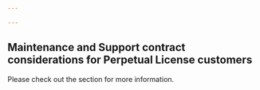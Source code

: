 ```yaml
---

---
```


## Maintenance and Support contract considerations for Perpetual License customers


Please check out the <Xref title="Maintenance and Support contract considerations for Perpetual License customers" value="chocolatey-components-dependencies-and-support-lifecycle" anchor="maintenance-and-support-contract-considerations-for-perpetual-license-customers" /> section for more information.
